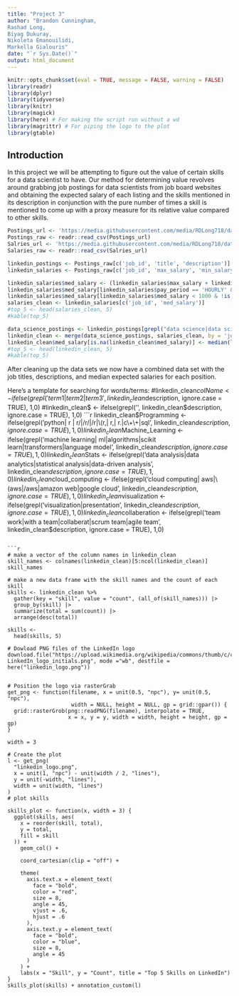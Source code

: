 ```yaml
---
title: "Project 3"
author: "Brandon Cunningham, 
Rashad Long, 
Biyag Dukuray, 
Nikoleta Emanouilidi, 
Markella Gialouris"
date: "`r Sys.Date()`"
output: html_document
---
```


```r
knitr::opts_chunk$set(eval = TRUE, message = FALSE, warning = FALSE)
library(readr)
library(dplyr)
library(tidyverse)
library(knitr)
library(magick)
library(here) # For making the script run without a wd
library(magrittr) # For piping the logo to the plot
library(gtable)
```

## Introduction
In this project we will be attempting to figure out the value of certain skills for a data scientist to have. Our method for determining value revolves around grabbing job postings for data scientists from job board websites and obtaining the expected salary of each listing and the skills mentioned in its description in conjunction with the pure number of times a skill is mentioned to come up with a proxy measure for its relative value compared to other skills.


```r
Postings_url <- 'https://media.githubusercontent.com/media/RDLong718/data607-project3/main/Data/job_postings.csv'
Postings_raw <- readr::read_csv(Postings_url)
Salries_url <- 'https://media.githubusercontent.com/media/RDLong718/data607-project3/main/Data/job_details/salaries.csv'
Salaries_raw <- readr::read_csv(Salries_url)
```

```r
linkedin_postings <- Postings_raw[c('job_id', 'title', 'description')]
linkedin_salaries <- Postings_raw[c('job_id', 'max_salary', 'min_salary', 'med_salary', 'pay_period')]
```

```r
linkedin_salaries$med_salary <- (linkedin_salaries$max_salary + linkedin_salaries$min_salary)/2
linkedin_salaries$med_salary[linkedin_salaries$pay_period == 'HOURLY' & !is.na(linkedin_salaries$pay_period)] <- linkedin_salaries$med_salary[linkedin_salaries$pay_period == 'HOURLY' & !is.na(linkedin_salaries$pay_period)] * 40 * 52
linkedin_salaries$med_salary[linkedin_salaries$med_salary < 1000 & !is.na(linkedin_salaries$med_salary)] <- linkedin_salaries$med_salary[linkedin_salaries$med_salary < 1000] * 1000
salaries_clean <- linkedin_salaries[c('job_id', 'med_salary')]
#top_5 <- head(salaries_clean, 5)
#kable(top_5)
```

```r
data_science_postings <- linkedin_postings[grepl("data science|data scientist", linkedin_postings$title, ignore.case = TRUE), ]
linkedin_clean <- merge(data_science_postings, salaries_clean, by = 'job_id', all.x=TRUE)
linkedin_clean$med_salary[is.na(linkedin_clean$med_salary)] <- median(linkedin_clean$med_salary, na.rm=TRUE)
#top_5 <- head(linkedin_clean, 5)
#kable(top_5)
```
After cleaning up the data sets we now have a combined data set with the job titles, descriptions, and median expected salaries for each position.

Here's a template for searching for words/terms:
#linkedin_clean$colName <- ifelse(grepl('term1|term2|term3', linkedin_clean$description, ignore.case = TRUE), 1,0)
#linkedin_clean$ <- ifelse(grepl('', linkedin_clean$description, ignore.case = TRUE), 1,0)
```r
linkedin_clean$Programming <- ifelse(grepl('python| r | r/|/r/|/r|\\(r,| r,| r.|c\\+\\+|sql', linkedin_clean$description, ignore.case = TRUE), 1,0)
linkedin_clean$Machine_Learning <- ifelse(grepl('machine learning| ml|algorithms|scikit learn|transformers|language model', linkedin_clean$description, ignore.case = TRUE), 1,0)
linkedin_clean$Stats <- ifelse(grepl('data analysis|data analytics|statistical analysis|data-driven analysis', linkedin_clean$description, ignore.case = TRUE), 1,0)
linkedin_clean$cloud_computing <- ifelse(grepl('cloud computing| aws|\\(aws|/aws|amazon web|google cloud', linkedin_clean$description, ignore.case = TRUE), 1,0)
linkedin_clean$visualization <- ifelse(grepl('visualization|presentation', linkedin_clean$description, ignore.case = TRUE), 1,0)
linkedin_clean$collaberation <- ifelse(grepl('team work|with a team|collaberat|scrum team|agile team', linkedin_clean$description, ignore.case = TRUE), 1,0)
```

```r

# make a vector of the column names in linkedin_clean
skill_names <- colnames(linkedin_clean)[5:ncol(linkedin_clean)]
skill_names

# make a new data frame with the skill names and the count of each skill
skills <- linkedin_clean %>%
  gather(key = "skill", value = "count", (all_of(skill_names))) |> 
  group_by(skill) |> 
  summarize(total = sum(count)) |> 
  arrange(desc(total))

skills <- 
  head(skills, 5)

# Dowload PNG files of the LinkedIn logo
download.file("https://upload.wikimedia.org/wikipedia/commons/thumb/c/ca/LinkedIn_logo_initials.png/900px-LinkedIn_logo_initials.png", mode ="wb", destfile = here("linkedin_logo.png"))


# Position the logo via rasterGrab
get_png <- function(filename, x = unit(0.5, "npc"), y= unit(0.5, "npc"), 
                    width = NULL, height = NULL, gp = grid::gpar()) {
  grid::rasterGrob(png::readPNG(filename), interpolate = TRUE,
                   x = x, y = y, width = width, height = height, gp = gp)
}

width = 3

# Create the plot
l <- get_png(
  "linkedin_logo.png",
  x = unit(1, "npc") - unit(width / 2, "lines"),
  y = unit(-width, "lines"),
  width = unit(width, "lines")
)
# plot skills

skills_plot <- function(x, width = 3) {
  ggplot(skills, aes(
    x = reorder(skill, total),
    y = total,
    fill = skill
  )) +
    geom_col() +
    
    coord_cartesian(clip = "off") +
    
    theme(
      axis.text.x = element_text(
        face = "bold",
        color = "red",
        size = 8,
        angle = 45,
        vjust = .6,
        hjust = .6
      ),
      axis.text.y = element_text(
        face = "bold",
        color = "blue",
        size = 8,
        angle = 45
      )
    ) +
    labs(x = "Skill", y = "Count", title = "Top 5 Skills on LinkedIn")
}
skills_plot(skills) + annotation_custom(l)




```


